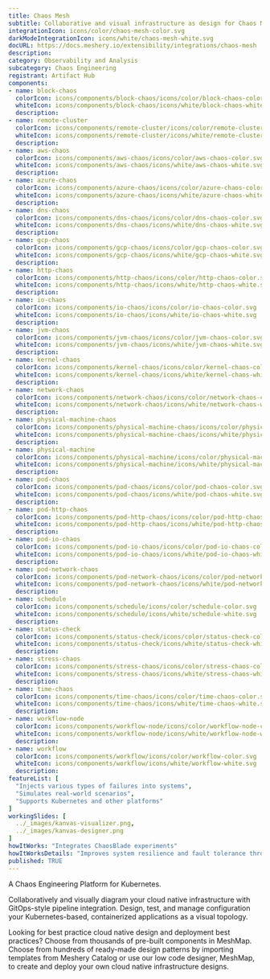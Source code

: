 ```yaml
---
title: Chaos Mesh
subtitle: Collaborative and visual infrastructure as design for Chaos Mesh
integrationIcon: icons/color/chaos-mesh-color.svg
darkModeIntegrationIcon: icons/white/chaos-mesh-white.svg
docURL: https://docs.meshery.io/extensibility/integrations/chaos-mesh
description: 
category: Observability and Analysis
subcategory: Chaos Engineering
registrant: Artifact Hub
components: 
- name: block-chaos
  colorIcon: icons/components/block-chaos/icons/color/block-chaos-color.svg
  whiteIcon: icons/components/block-chaos/icons/white/block-chaos-white.svg
  description: 
- name: remote-cluster
  colorIcon: icons/components/remote-cluster/icons/color/remote-cluster-color.svg
  whiteIcon: icons/components/remote-cluster/icons/white/remote-cluster-white.svg
  description: 
- name: aws-chaos
  colorIcon: icons/components/aws-chaos/icons/color/aws-chaos-color.svg
  whiteIcon: icons/components/aws-chaos/icons/white/aws-chaos-white.svg
  description: 
- name: azure-chaos
  colorIcon: icons/components/azure-chaos/icons/color/azure-chaos-color.svg
  whiteIcon: icons/components/azure-chaos/icons/white/azure-chaos-white.svg
  description: 
- name: dns-chaos
  colorIcon: icons/components/dns-chaos/icons/color/dns-chaos-color.svg
  whiteIcon: icons/components/dns-chaos/icons/white/dns-chaos-white.svg
  description: 
- name: gcp-chaos
  colorIcon: icons/components/gcp-chaos/icons/color/gcp-chaos-color.svg
  whiteIcon: icons/components/gcp-chaos/icons/white/gcp-chaos-white.svg
  description: 
- name: http-chaos
  colorIcon: icons/components/http-chaos/icons/color/http-chaos-color.svg
  whiteIcon: icons/components/http-chaos/icons/white/http-chaos-white.svg
  description: 
- name: io-chaos
  colorIcon: icons/components/io-chaos/icons/color/io-chaos-color.svg
  whiteIcon: icons/components/io-chaos/icons/white/io-chaos-white.svg
  description: 
- name: jvm-chaos
  colorIcon: icons/components/jvm-chaos/icons/color/jvm-chaos-color.svg
  whiteIcon: icons/components/jvm-chaos/icons/white/jvm-chaos-white.svg
  description: 
- name: kernel-chaos
  colorIcon: icons/components/kernel-chaos/icons/color/kernel-chaos-color.svg
  whiteIcon: icons/components/kernel-chaos/icons/white/kernel-chaos-white.svg
  description: 
- name: network-chaos
  colorIcon: icons/components/network-chaos/icons/color/network-chaos-color.svg
  whiteIcon: icons/components/network-chaos/icons/white/network-chaos-white.svg
  description: 
- name: physical-machine-chaos
  colorIcon: icons/components/physical-machine-chaos/icons/color/physical-machine-chaos-color.svg
  whiteIcon: icons/components/physical-machine-chaos/icons/white/physical-machine-chaos-white.svg
  description: 
- name: physical-machine
  colorIcon: icons/components/physical-machine/icons/color/physical-machine-color.svg
  whiteIcon: icons/components/physical-machine/icons/white/physical-machine-white.svg
  description: 
- name: pod-chaos
  colorIcon: icons/components/pod-chaos/icons/color/pod-chaos-color.svg
  whiteIcon: icons/components/pod-chaos/icons/white/pod-chaos-white.svg
  description: 
- name: pod-http-chaos
  colorIcon: icons/components/pod-http-chaos/icons/color/pod-http-chaos-color.svg
  whiteIcon: icons/components/pod-http-chaos/icons/white/pod-http-chaos-white.svg
  description: 
- name: pod-io-chaos
  colorIcon: icons/components/pod-io-chaos/icons/color/pod-io-chaos-color.svg
  whiteIcon: icons/components/pod-io-chaos/icons/white/pod-io-chaos-white.svg
  description: 
- name: pod-network-chaos
  colorIcon: icons/components/pod-network-chaos/icons/color/pod-network-chaos-color.svg
  whiteIcon: icons/components/pod-network-chaos/icons/white/pod-network-chaos-white.svg
  description: 
- name: schedule
  colorIcon: icons/components/schedule/icons/color/schedule-color.svg
  whiteIcon: icons/components/schedule/icons/white/schedule-white.svg
  description: 
- name: status-check
  colorIcon: icons/components/status-check/icons/color/status-check-color.svg
  whiteIcon: icons/components/status-check/icons/white/status-check-white.svg
  description: 
- name: stress-chaos
  colorIcon: icons/components/stress-chaos/icons/color/stress-chaos-color.svg
  whiteIcon: icons/components/stress-chaos/icons/white/stress-chaos-white.svg
  description: 
- name: time-chaos
  colorIcon: icons/components/time-chaos/icons/color/time-chaos-color.svg
  whiteIcon: icons/components/time-chaos/icons/white/time-chaos-white.svg
  description: 
- name: workflow-node
  colorIcon: icons/components/workflow-node/icons/color/workflow-node-color.svg
  whiteIcon: icons/components/workflow-node/icons/white/workflow-node-white.svg
  description: 
- name: workflow
  colorIcon: icons/components/workflow/icons/color/workflow-color.svg
  whiteIcon: icons/components/workflow/icons/white/workflow-white.svg
  description: 
featureList: [
  "Injects various types of failures into systems",
  "Simulates real-world scenarios",
  "Supports Kubernetes and other platforms"
]
workingSlides: [
  ../_images/kanvas-visualizer.png,
  ../_images/kanvas-designer.png
]
howItWorks: "Integrates ChaosBlade experiments"
howItWorksDetails: "Improves system resilience and fault tolerance through chaos testing"
published: TRUE
---
```

<p>
A Chaos Engineering Platform for Kubernetes.
</p>
<p>
    Collaboratively and visually diagram your cloud native infrastructure with GitOps-style pipeline integration. Design, test, and manage configuration your Kubernetes-based, containerized applications as a visual topology.
</p>
<p>
    Looking for best practice cloud native design and deployment best practices? Choose from thousands of pre-built components in MeshMap. Choose from hundreds of ready-made design patterns by importing templates from Meshery Catalog or use our low code designer, MeshMap, to create and deploy your own cloud native infrastructure designs.
</p>

